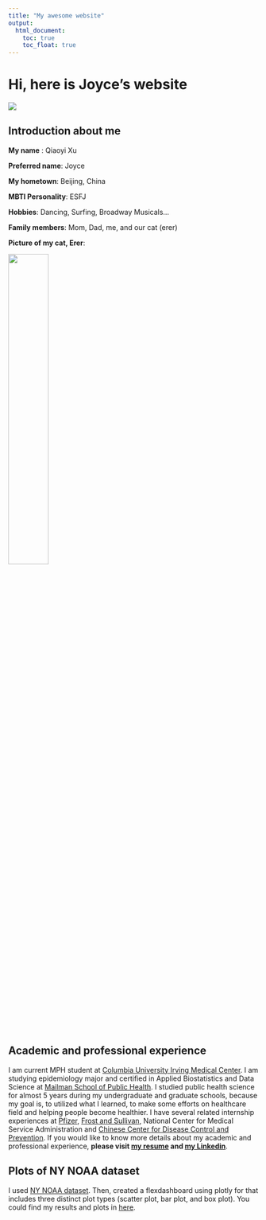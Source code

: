 ```yaml
---
title: "My awesome website"
output: 
  html_document:
    toc: true
    toc_float: true
---
```


# Hi, here is Joyce's website
![](https://media.giphy.com/media/Cmr1OMJ2FN0B2/giphy.gif)

## Introduction about me

**My name** : Qiaoyi Xu

**Preferred name**: Joyce

**My hometown**: Beijing, China

**MBTI Personality**: ESFJ

**Hobbies**: Dancing, Surfing, Broadway Musicals...

**Family members**: Mom, Dad, me, and our cat (erer)

**Picture of my cat, Erer**:

<img src="images/mycat.jpeg" style = "width:40%">



## Academic and professional experience 

I am current MPH student at [Columbia University Irving Medical Center](https://www.cuimc.columbia.edu/). I am studying epidemiology major and certified in Applied Biostatistics and Data Science at [Mailman School of Public Health](https://www.publichealth.columbia.edu/academics). I studied public health science for almost 5 years during my undergraduate and graduate schools, because my goal is, to utilized what I learned, to make some efforts on healthcare field and helping people become healthier. I have several related internship experiences at [Pfizer](https://www.pfizer.com/), [Frost and Sullivan](https://www.frost.com/), National Center for Medical Service Administration and [Chinese Center for Disease Control and Prevention](https://www.chinacdc.cn/en/). If you would like to know more details about my academic and professional experience, **please visit [my resume](myresume.html) and [my Linkedin](https://www.linkedin.com/in/qiaoyi-xu-99b8091b9/)**.


## Plots of NY NOAA dataset

I used [NY NOAA dataset](https://p8105.com/dataset_noaa.html). Then, created a flexdashboard using plotly for that includes  three distinct plot types (scatter plot, bar plot, and box plot).  You could find my results and plots in [here](plotly.html).










